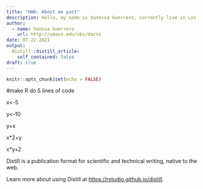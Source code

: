 ```yaml
---
title: "HW6: About me post"
description: Hello, my name is Vanessa Guerrero, currently live in Los Angeles and work for a Nonprofit based in Chatworth. Been in the agency for 6 years and looking to learn new skills which is how I ended up in this class. 
author:
  - name: Vanssa Guerrero
    url: http://umass.edu/sbs/dacss
date: 07-22-2021
output:
  distill::distill_article:
    self_contained: false
draft: true
---
```



```r
knitr::opts_chunk$set(echo = FALSE)
```

#make R do 5 lines of code 

x<-5

y<-10

y+x

x*2+y

x*y+2

Distill is a publication format for scientific and technical writing, native to the web.

Learn more about using Distill at <https://rstudio.github.io/distill>.


